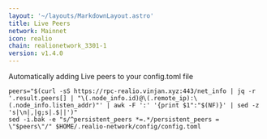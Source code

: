 ```yaml
---
layout: '~/layouts/MarkdownLayout.astro'
title: Live Peers
network: Mainnet
icon: realio
chain: realionetwork_3301-1
version: v1.4.0
---
```

Automatically adding Live peers to your config.toml file
```
peers="$(curl -sS https://rpc-realio.vinjan.xyz:443/net_info | jq -r '.result.peers[] | "\(.node_info.id)@\(.remote_ip):\(.node_info.listen_addr)"' | awk -F ':' '{print $1":"$(NF)}' | sed -z 's|\n|,|g;s|.$||')"
sed -i.bak -e "s/^persistent_peers *=.*/persistent_peers = \"$peers\"/" $HOME/.realio-network/config/config.toml
```
